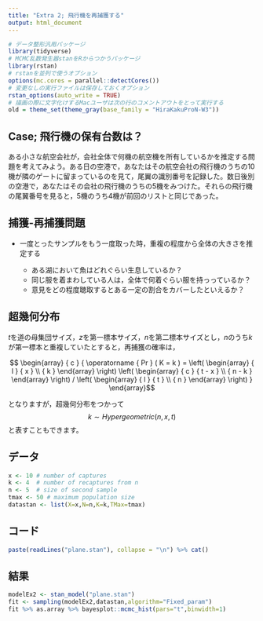 ```yaml
---
title: "Extra 2; 飛行機を再捕獲する"
output: html_document
---
```

```r
# データ整形汎用パッケージ
library(tidyverse)
# MCMC乱数発生器stanをRからつかうパッケージ
library(rstan)
# rstanを並列で使うオプション
options(mc.cores = parallel::detectCores())
# 変更なしの実行ファイルは保存しておくオプション
rstan_options(auto_write = TRUE)
# 描画の際に文字化けするMacユーザは次の行のコメントアウトをとって実行する
old = theme_set(theme_gray(base_family = "HiraKakuProN-W3"))
```

## Case; 飛行機の保有台数は？

ある小さな航空会社が，会社全体で何機の航空機を所有しているかを推定する問題を考えてみよう。ある日の空港で，あなたはその航空会社の飛行機のうちの10機が隣のゲートに留まっているのを見て，尾翼の識別番号を記録した。数日後別の空港で，あなたはその会社の飛行機のうちの5機をみつけた。それらの飛行機の尾翼番号を見ると，5機のうち4機が前回のリストと同じであった。

## 捕獲-再捕獲問題

+ 一度とったサンプルをもう一度取った時，重複の程度から全体の大きさを推定する

  + ある湖において魚はどれぐらい生息しているか？
  + 同じ服を着まわしている人は，全体で何着ぐらい服を持っっているか？
  + 意見をどの程度聴取するとある一定の割合をカバーしたといえるか？


## 超幾何分布

$t$を道の母集団サイズ，$z$を第一標本サイズ，$n$を第二標本サイズとし，$n$のうち$k$が第一標本と重複していたとすると，再捕獲の確率は，

$$ \begin{array} { c } { \operatorname { Pr } ( K = k ) = \left( \begin{array} { l } { x } \\ { k } \end{array} \right) \left( \begin{array} { c } { t - x } \\ { n - k } \end{array} \right) / \left( \begin{array} { l } { t } \\ { n } \end{array} \right) } \end{array}$$

となりますが，超幾何分布をつかって
$$ k \sim Hypergeometric(n,x,t) $$
と表すこともできます。


## データ

```r
x <- 10 # number of captures
k <- 4  # number of recaptures from n
n <- 5  # size of second sample
tmax <- 50 # maximum population size
datastan <- list(X=x,N=n,K=k,TMax=tmax)
```

## コード
```r
paste(readLines("plane.stan"), collapse = "\n") %>% cat()
```

## 結果
```r
modelEx2 <- stan_model("plane.stan")
fit <- sampling(modelEx2,datastan,algorithm="Fixed_param")
fit %>% as.array %>% bayesplot::mcmc_hist(pars="t",binwidth=1)
```